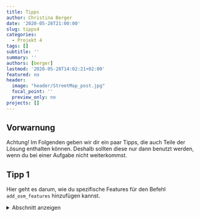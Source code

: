 ---
title: Tipps
author: Christina Berger
date: '2020-05-28T21:00:00'
slug: tipps4
categories:
  - Projekt 4
tags: []
subtitle: ''
summary: ''
authors: [berger]
lastmod: '2020-05-28T14:02:21+02:00'
featured: no
header:
  image: "header/StreetMap_post.jpg"
  focal_point: ''
  preview_only: no
projects: []
---

## Vorwarnung

Achtung! Im Folgenden geben wir dir ein paar Tipps, die auch Teile der Lösung enthalten können. Deshalb sollten diese nur dann benutzt werden, wenn du bei einer Aufgabe nicht weiterkommst.

## Tipp 1

Hier geht es darum, wie du spezifische Features für den Befehl `add_osm_features` hinzufügen kannst.

<details><summary>Abschnitt anzeigen</summary>
<p>

Der Befehl `add_osm_features` braucht zwei verschiedene Informationen. Zum einen die Kategorie, die als `key` bezeichnet wird, und zum anderen den `value`, sprich das Feature, das du haben möchtest. Ein Beispiel wäre: 
```{r, eval = F}
add_osm_feature(key = 'highway', value = 'motorway')
```
<p>



## Tipp 2

Hier geht es um den Fall, dass du mehrere Features auf einmal herunterladen willst.

<details><summary>Abschnitt anzeigen</summary>
<p>


Du kannst gleichzeitig nur Features aus einer Kategorie herunterladen. Dafür musst du nur einen Character bei `value` erstellen.
<p>



## Tipp 3
Hier geht es darum, was du für `geom_sf` an Werten brauchst.

<details><summary>Abschnitt anzeigen</summary>
<p>

Der erste Wert, den `geom_sf` erwartet sind deine Daten, sprich `data`. Hier musst du die Variable angeben, in der du das Heruntegeladene gespeichert hast und entweder `osm_lines` oder `osm_points` aufrufen. 

Als zweites musst du `inherit.aes` = FALSE setzten. Hierbei geht es darum, ob du mit den Standardachsen von `ggplot` arbeiten willst. Da du mit `coord_sf` deine eigenen Achsen definieren willst, setzt du es auf FALSE.
<p>



## Tipp4

Für die Achsen gehen wir hier auf den `coord_sf`-Befehl ein.

<details><summary>Abschnitt anzeigen</summary>
<p>

Der Befehl `coord_sf` braucht vor allem die Angaben der Koordinaten. `xlim` ist dabei der Längengrad und somit der zweite und vierte Wert der Koordinaten von deiner Variable, die du in `$bbox` findest. Das gleiche gilt für `ylim`, welches der Breitengrad ist und als erster und dritter Wert.

<p>



## Tipp5

Hier gehe ich nochmal darauf ein, wie du in dem Darstellungsbefehl verschiedene Befehle verknüpfst.

<details><summary>Abschnitt anzeigen</summary>
<p>

Befehle kannst du einfach mit einem `+` verbinden. So kannst du den `ggplot` Befehl mit den verschiedenen `geom_sf`-Befehlen und `coord_sf` verbinden.
</p>


#### [Weiter zu der Lösung](/post/loesungen4)
